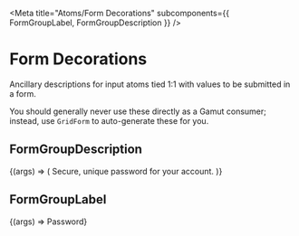 
<Meta
  title="Atoms/Form Decorations"
  subcomponents={{ FormGroupLabel, FormGroupDescription }}
/>

# Form Decorations

<StoryStatus status="stable" />

Ancillary descriptions for input atoms tied 1:1 with values to
be submitted in a form.

You should generally never use these directly as a Gamut consumer;
instead, use `GridForm` to auto-generate these for you.

<Props of={FormGroupDescription} />

## FormGroupDescription

<Canvas>
  <Story name="FormGroupDescription">
    {(args) => (
      <FormGroupDescription>
        Secure, unique password for your account.
      </FormGroupDescription>
    )}
  </Story>
</Canvas>

## FormGroupLabel

<Canvas>
  <Story name="FormGroupLabel">
    {(args) => <FormGroupLabel>Password</FormGroupLabel>}
  </Story>
</Canvas>
